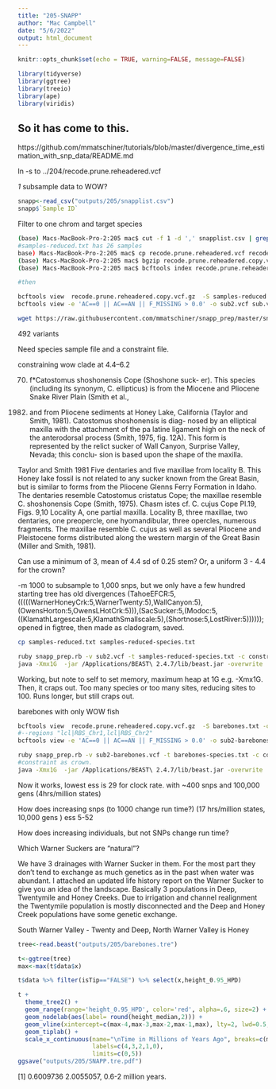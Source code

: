 ```yaml
---
title: "205-SNAPP"
author: "Mac Campbell"
date: "5/6/2022"
output: html_document
---
```


```r
knitr::opts_chunk$set(echo = TRUE, warning=FALSE, message=FALSE)
```


```r
library(tidyverse)
library(ggtree)
library(treeio)
library(ape)
library(viridis)
```

## So it has come to this.

https://github.com/mmatschiner/tutorials/blob/master/divergence_time_estimation_with_snp_data/README.md

ln -s to  ../204/recode.prune.reheadered.vcf

_1_ subsample data to WOW?

```r
snapp<-read_csv("outputs/205/snapplist.csv")
snapp$`Sample ID`
```

Filter to one chrom and target species

```sh
(base) Macs-MacBook-Pro-2:205 mac$ cut -f 1 -d ',' snapplist.csv | grep -v "Sample" > samples.txt
#samples-reduced.txt has 26 samples
base) Macs-MacBook-Pro-2:205 mac$ cp recode.prune.reheadered.vcf recode.prune.reheadered.copy.vcf
(base) Macs-MacBook-Pro-2:205 mac$ bgzip recode.prune.reheadered.copy.vcf 
(base) Macs-MacBook-Pro-2:205 mac$ bcftools index recode.prune.reheadered.copy.vcf.gz 

#then

bcftools view  recode.prune.reheadered.copy.vcf.gz  -S samples-reduced.txt --regions "lcl|RBS_Chr1,lcl|RBS_Chr2" -o sub.vcf
bcftools view -e 'AC==0 || AC==AN || F_MISSING > 0.0' -o sub2.vcf sub.vcf

wget https://raw.githubusercontent.com/mmatschiner/snapp_prep/master/snapp_prep.rb
```

492 variants

Need species sample file and a constraint file.

constraining wow clade at 4.4–6.2

70. f*Catostomus shoshonensis Cope (Shoshone suck- er). This species (including its synonym, C. ellipticus) is from the Miocene and Pliocene Snake River Plain (Smith et al.,
1982) and from Pliocene sediments at Honey Lake, California (Taylor and Smith, 1981). Catostomus shoshonensis is diag- nosed by an elliptical maxilla with the attachment of the pa
latine ligament high on the neck of the anterodorsal process (Smith, 1975, fig. 12A). This form is represented by the relict sucker of Wall Canyon, Surprise Valley, Nevada; this conclu- sion is based upon the shape of the maxilla.   

Taylor and Smith 1981 Five dentaries and five maxillae from locality B. This Honey lake fossil is not related to any
sucker known from the Great Basin, but is similar to forms from the Pliocene Glenns Ferry
Formation in Idaho. The dentaries resemble Catostomus cristatus Cope; the maxillae resemble
C. shoshonensis Cope (Smith, 1975).
Chasm istes cf. C. cujus Cope
Pl.19, Figs. 9,10
Locality A, one partial maxilla. Locality B, three maxillae, two dentaries, one preopercle, one
hyomandibular, three opercles, numerous fragments. The maxillae resemble C. cujus as well as
several Pliocene and Pleistocene forms distributed along the western margin of the Great Basin
(Miller and Smith, 1981).

Can use a minimum of 3, mean of 4.4 sd of 0.25 stem?
Or, a uniform 3 - 4.4 for the crown?

-m 1000 to subsample to 1,000 snps, but we only have a few hundred
starting tree has old divergences (TahoeEFCR:5,(((((WarnerHoneyCrk:5,WarnerTwenty:5),WallCanyon:5),(OwensHorton:5,OwensLHotCrk:5))),(SacSucker:5,(Modoc:5,((KlamathLargescale:5,KlamathSmallscale:5),(Shortnose:5,LostRiver:5)))))); opened in figtree, then made as cladogram, saved.

```sh
cp samples-reduced.txt samples-reduced-species.txt

ruby snapp_prep.rb -v sub2.vcf -t samples-reduced-species.txt -c constraint.txt -s as-cladogram.tre -x analysis.xml -o analysis -m 100 -l 100000
java -Xmx1G  -jar /Applications/BEAST\ 2.4.7/lib/beast.jar -overwrite  analysis.xml 
```

Working, but note to self to set memory, maximum heap at 1G e.g. -Xmx1G. Then, it craps out. Too many species or too many sites, reducing sites to 100. Runs longer, but still craps out.

barebones with only WOW fish

```sh
bcftools view  recode.prune.reheadered.copy.vcf.gz  -S barebones.txt -o sub-barebones.vcf
#--regions "lcl|RBS_Chr1,lcl|RBS_Chr2" 
bcftools view -e 'AC==0 || AC==AN || F_MISSING > 0.0' -o sub2-barebones.vcf sub-barebones.vcf

ruby snapp_prep.rb -v sub2-barebones.vcf -t barebones-species.txt -c constraint.txt -s tree.tre -x analysis.xml -o analysis -m 1000 -l 10000
#constraint as crown.
java -Xmx1G  -jar /Applications/BEAST\ 2.4.7/lib/beast.jar -overwrite  analysis.xml 

```

Now it works, lowest ess is 29 for clock rate. with ~400 snps and 100,000 gens (4hrs/million states)

How does increasing snps (to 1000 change run time?) (17 hrs/million states, 10,000 gens ) ess 5-52

How does increasing individuals, but not SNPs change run time? 

Which Warner Suckers are "natural"?

We have 3 drainages with Warner Sucker in them. For the most part they don’t tend to exchange as much genetics as in the past when water was abundant. I attached an updated life history report on the Warner Sucker to give you an idea of the landscape. Basically 3 populations in Deep, Twentymile and Honey Creeks. Due to irrigation and channel realignment the Twentymile population is mostly disconnected and the Deep and Honey Creek populations have some genetic exchange.

South Warner Valley - Twenty and Deep, North Warner Valley is Honey

```r
tree<-read.beast("outputs/205/barebones.tre")
```
 
```r
t<-ggtree(tree)
max<-max(t$data$x)
```

```r
t$data %>% filter(isTip=="FALSE") %>% select(x,height_0.95_HPD) 
```

```r
t + 
  theme_tree2() + 
  geom_range(range='height_0.95_HPD', color='red', alpha=.6, size=2) + 
  geom_nodelab(aes(label= round(height_median,2))) +
  geom_vline(xintercept=c(max-4,max-3,max-2,max-1,max), lty=2, lwd=0.5, alpha=0.5) +
  geom_tiplab() +
  scale_x_continuous(name="\nTime in Millions of Years Ago", breaks=c(max-4,max-3,max-2,max-1,max), 
                     labels=c(4,3,2,1,0),
                     limits=c(0,5))  
ggsave("outputs/205/SNAPP.tre.pdf")
```

[1] 0.6009736 2.0055057, 0.6-2 million years.



